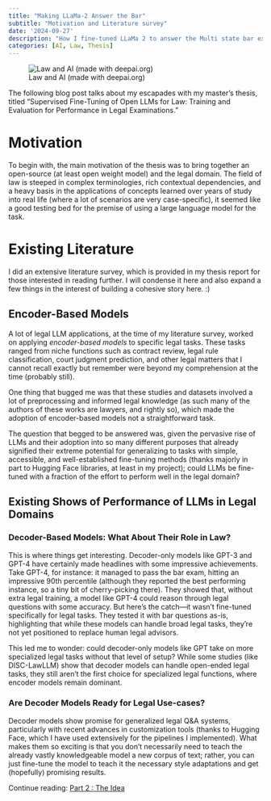 ```yaml
---
title: "Making LLaMa-2 Answer the Bar"
subtitle: "Motivation and Literature survey"
date: '2024-09-27'
description: "How I fine-tuned LLaMa 2 to answer the Multi state bar exam"
categories: [AI, Law, Thesis]
---
```


![Law and AI (made with deepai.org)](../../assets/courtroom.jpeg)

The following blog post talks about my escapades with my master's thesis, titled "Supervised Fine-Tuning of Open LLMs for Law: Training and Evaluation for Performance in Legal Examinations."

# Motivation
To begin with, the main motivation of the thesis was to bring together an open-source (at least open weight model) and the legal domain. The field of law is steeped in complex terminologies, rich contextual dependencies, and a heavy basis in the applications of concepts learned over years of study into real life (where a lot of scenarios are very case-specific), it seemed like a good testing bed for the premise of using a large language model for the task.

# Existing Literature
I did an extensive literature survey, which is provided in my thesis report for those interested in reading further. I will condense it here and also expand a few things in the interest of building a cohesive story here. :)

## Encoder-Based Models
A lot of legal LLM applications, at the time of my literature survey, worked on applying *encoder-based models* to specific legal tasks. These tasks ranged from niche functions such as contract review, legal rule classification, court judgment prediction, and other legal matters that I cannot recall exactly but remember were beyond my comprehension at the time (probably still).

One thing that bugged me was that these studies and datasets involved a lot of preprocessing and informed legal knowledge (as such many of the authors of these works are lawyers, and rightly so), which made the adoption of encoder-based models not a straightforward task.

The question that begged to be answered was, given the pervasive rise of LLMs and their adoption into so many different purposes that already signified their extreme potential for generalizing to tasks with simple, accessible, and well-established fine-tuning methods (thanks majorly in part to Hugging Face libraries, at least in my project); could LLMs be fine-tuned with a fraction of the effort to perform well in the legal domain?

## Existing Shows of Performance of LLMs in Legal Domains
### Decoder-Based Models: What About Their Role in Law?
This is where things get interesting. Decoder-only models like GPT-3 and GPT-4 have certainly made headlines with some impressive achievements. Take GPT-4, for instance: it managed to pass the bar exam, hitting an impressive 90th percentile (although they reported the best performing instance, so a tiny bit of cherry-picking there). They showed that, without extra legal training, a model like GPT-4 could reason through legal questions with some accuracy. But here's the catch—it wasn't fine-tuned specifically for legal tasks. They tested it with bar questions as-is, highlighting that while these models can handle broad legal tasks, they’re not yet positioned to replace human legal advisors.

This led me to wonder: could decoder-only models like GPT take on more specialized legal tasks without that level of setup? While some studies (like DISC-LawLLM) show that decoder models can handle open-ended legal tasks, they still aren’t the first choice for specialized legal functions, where encoder models remain dominant.

### Are Decoder Models Ready for Legal Use-cases?
Decoder models show promise for generalized legal Q&A systems, particularly with recent advances in customization tools (thanks to Hugging Face, which I have used extensively for the pipelines I implemented). What makes them so exciting is that you don't necessarily need to teach the already vastly knowledgeable model a new corpus of text; rather, you can just fine-tune the model to teach it the necessary style adaptations and get (hopefully) promising results.

Continue reading: [Part 2 : The Idea](project_setup.qmd)